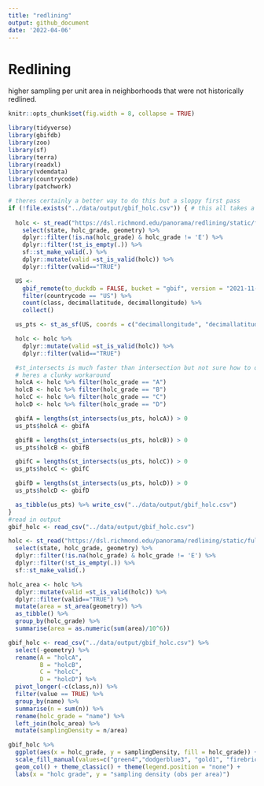 ```yaml
---
title: "redlining"
output: github_document
date: '2022-04-06'
---
```


# Redlining

higher sampling per unit area in neighborhoods that were not historically redlined. 

```r
knitr::opts_chunk$set(fig.width = 8, collapse = TRUE)
```

```r
library(tidyverse)
library(gbifdb)
library(zoo)
library(sf)
library(terra)
library(readxl)
library(vdemdata)
library(countrycode)
library(patchwork)
```

```r
# theres certainly a better way to do this but a sloppy first pass
if (!file.exists("../data/output/gbif_holc.csv")) { # this all takes a bit to run...
  
  holc <- st_read("https://dsl.richmond.edu/panorama/redlining/static/fullDownload.geojson") %>%
    select(state, holc_grade, geometry) %>%
    dplyr::filter(!is.na(holc_grade) & holc_grade != 'E') %>%
    dplyr::filter(!st_is_empty(.)) %>%
    sf::st_make_valid(.) %>%
    dplyr::mutate(valid =st_is_valid(holc)) %>% 
    dplyr::filter(valid=="TRUE") 

  US <-  
    gbif_remote(to_duckdb = FALSE, bucket = "gbif", version = "2021-11-01", endpoint_override = "minio.carlboettiger.info") %>%
    filter(countrycode == "US") %>%
    count(class, decimallatitude, decimallongitude) %>%
    collect()

  us_pts <- st_as_sf(US, coords = c("decimallongitude", "decimallatitude"), crs = st_crs(holc))

  holc <- holc %>%
    dplyr::mutate(valid =st_is_valid(holc)) %>% 
    dplyr::filter(valid=="TRUE") 

  #st_intersects is much faster than intersection but not sure how to do this while maintaining polygon info? 
  # heres a clunky workaround
  holcA <- holc %>% filter(holc_grade == "A")
  holcB <- holc %>% filter(holc_grade == "B")
  holcC <- holc %>% filter(holc_grade == "C")
  holcD <- holc %>% filter(holc_grade == "D")

  gbifA = lengths(st_intersects(us_pts, holcA)) > 0
  us_pts$holcA <- gbifA

  gbifB = lengths(st_intersects(us_pts, holcB)) > 0
  us_pts$holcB <- gbifB

  gbifC = lengths(st_intersects(us_pts, holcC)) > 0
  us_pts$holcC <- gbifC

  gbifD = lengths(st_intersects(us_pts, holcD)) > 0
  us_pts$holcD <- gbifD

  as_tibble(us_pts) %>% write_csv("../data/output/gbif_holc.csv")
}
#read in output
gbif_holc <- read_csv("../data/output/gbif_holc.csv")
```

```r
holc <- st_read("https://dsl.richmond.edu/panorama/redlining/static/fullDownload.geojson") %>%
  select(state, holc_grade, geometry) %>%
  dplyr::filter(!is.na(holc_grade) & holc_grade != 'E') %>%
  dplyr::filter(!st_is_empty(.)) %>%
  sf::st_make_valid(.) 

holc_area <- holc %>% 
  dplyr::mutate(valid =st_is_valid(holc)) %>% 
  dplyr::filter(valid=="TRUE") %>%
  mutate(area = st_area(geometry)) %>%
  as_tibble() %>%
  group_by(holc_grade) %>%
  summarise(area = as.numeric(sum(area)/10^6))
```


```r
gbif_holc <- read_csv("../data/output/gbif_holc.csv") %>%
  select(-geometry) %>% 
  rename(A = "holcA", 
         B = "holcB",
         C = "holcC",
         D = "holcD") %>%
  pivot_longer(-c(class,n)) %>%
  filter(value == TRUE) %>%
  group_by(name) %>%
  summarise(n = sum(n)) %>% 
  rename(holc_grade = "name") %>%
  left_join(holc_area) %>%
  mutate(samplingDensity = n/area)
```

```r
gbif_holc %>%
  ggplot(aes(x = holc_grade, y = samplingDensity, fill = holc_grade)) + 
  scale_fill_manual(values=c("green4","dodgerblue3", "gold1", "firebrick4")) +
  geom_col() + theme_classic() + theme(legend.position = "none") + 
  labs(x = "holc grade", y = "sampling density (obs per area)")
```